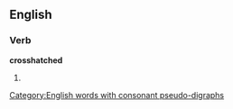 ==English==

===Verb===
'''crosshatched'''

# {{past of|crosshatch}}
[[Category:English words with consonant pseudo-digraphs]]